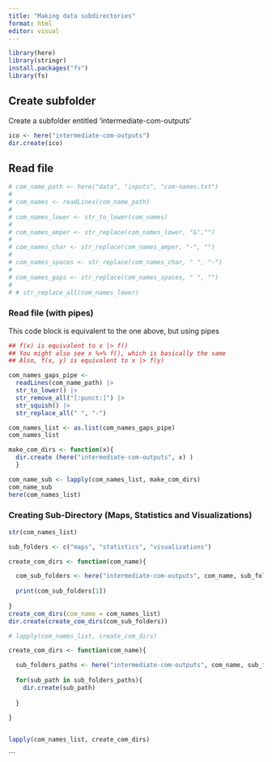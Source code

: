 ```yaml
---
title: "Making data subdirectories"
format: html
editor: visual
---
```


```r
library(here)
library(stringr)
install.packages("fs")
library(fs)
```

## Create subfolder

Create a subfolder entitled 'intermediate-com-outputs'

```r
ico <- here("intermediate-com-outputs")
dir.create(ico)
```

## Read file

```r

# com_name_path <- here("data", "inputs", "com-names.txt")
# 
# com_names <- readLines(com_name_path)
# 
# com_names_lower <- str_to_lower(com_names)
# 
# com_names_amper <- str_replace(com_names_lower, "&","")
# 
# com_names_char <- str_replace(com_names_amper, "-", "")
# 
# com_names_spaces <- str_replace(com_names_char, " ", "-")
# 
# com_names_gaps <- str_replace(com_names_spaces, " ", "")
# 
# # str_replace_all(com_names_lower)

```

### Read file (with pipes)

This code block is equivalent to the one above, but using pipes

```r
## f(x) is equivalent to x |> f()
## You might also see x %>% f(), which is basically the same
## Also, f(x, y) is equivalent to x |> f(y)

com_names_gaps_pipe <-
  readLines(com_name_path) |> 
  str_to_lower() |> 
  str_remove_all("[:punct:]") |> 
  str_squish() |> 
  str_replace_all(" ", "-")

com_names_list <- as.list(com_names_gaps_pipe)
com_names_list

make_com_dirs <- function(x){
  dir.create (here("intermediate-com-outputs", x) )
  }

com_name_sub <- lapply(com_names_list, make_com_dirs)
com_name_sub
here(com_names_list)
```

### Creating Sub-Directory (Maps, Statistics and Visualizations)

```r

str(com_names_list)

sub_folders <- c("maps", "statistics", "visualizations")

create_com_dirs <- function(com_name){

  com_sub_folders <- here("intermediate-com-outputs", com_name, sub_folders)
  
  print(com_sub_folders[1])
 
}
create_com_dirs(com_name = com_names_list)
dir.create(create_com_dirs(com_sub_folders))

# lapply(com_names_list, create_com_dirs)

create_com_dirs <- function(com_name){

  sub_folders_paths <- here("intermediate-com-outputs", com_name, sub_folders)
  
  for(sub_path in sub_folders_paths){
    dir.create(sub_path)
    
  }
  
}


lapply(com_names_list, create_com_dirs)


```

```
